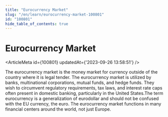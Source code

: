 ```yaml
---
title: "Eurocurrency Market"
slug: "/en/learn/eurocurrency-market-100801"
id: "100801"
hide_table_of_contents: true
---
```



# Eurocurrency Market

<ArticleMeta id={100801} updatedAt={'2023-09-26 13:58:51'} />
<div className='border-solid border-b border-t-0 my-4 border-[var(--ifm-color-gray-300)]' />

The eurocurrency market is the money market for currency outside of the country where it is legal tender. The eurocurrency market is utilized by banks, multinational corporations, mutual funds, and hedge funds. They wish to circumvent regulatory requirements, tax laws, and interest rate caps often present in domestic banking, particularly in the United States.The term eurocurrency is a generalization of eurodollar and should not be confused with the EU currency, the euro. The eurocurrency market functions in many financial centers around the world, not just Europe.
